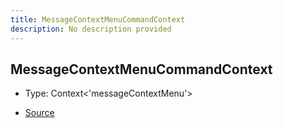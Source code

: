 ```yaml
---
title: MessageContextMenuCommandContext
description: No description provided
---
```


## MessageContextMenuCommandContext

- Type: Context\<'messageContextMenu'>

- [Source](https://github.com/underctrl-io/commandkit/blob/141d1404ab18a8e659209a0fab65466bf3b6dd85/packages/commandkit/src/app/commands/Context.ts#L75)